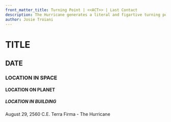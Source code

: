 ```yaml
---
front_matter_title: Turning Point | <<ACT>> | Last Contact
description: The Hurricane generates a literal and figartive turning point bringing Terra Firma to its knees.
author: Josie Troiani
---
```

# TITLE

## DATE

### LOCATION IN SPACE

#### LOCATION ON PLANET

##### LOCATION IN BUILDING

August 29, 2560 C.E.
Terra Firma - The Hurricane
